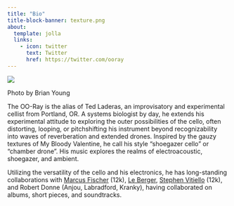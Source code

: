 ```yaml
---
title: "Bio"
title-block-banner: texture.png
about:
  template: jolla
  links:
    - icon: twitter
      text: Twitter
      href: https://twitter.com/ooray
---
```


<img src="https://78.media.tumblr.com/c79b3d2deb603241980ec1cdd15980ed/tumblr_inline_o9gsm5kvMG1sye3ga_500.jpg"/><p>Photo by Brian Young</p>

The OO-Ray is the alias of Ted Laderas, an improvisatory and experimental cellist from Portland, OR. A systems biologist by day, he extends his experimental attitude to exploring the outer possibilities of the cello, often distorting, looping, or pitchshifting his instrument beyond recognizability into waves of reverberation and extended drones. Inspired by the gauzy textures of My Bloody Valentine, he call his style “shoegazer cello” or “chamber drone”. His music explores the realms of electroacoustic, shoegazer, and ambient.

Utilizing the versatility of the cello and his electronics, he has long-standing collaborations with [Marcus Fischer](http://mapmap.ch) (12k), [Le Berger](https://leberger.bandcamp.com), [Stephen Vitiello](http://www.stephenvitiello.com) (12k), and Robert Donne (Anjou, Labradford, Kranky), having collaborated on albums, short pieces, and soundtracks. 


